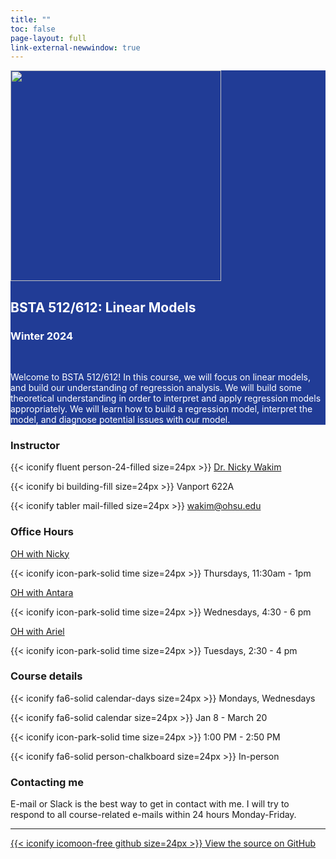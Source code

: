 ```yaml
---
title: ""
toc: false
page-layout: full
link-external-newwindow: true
---
```


::: {style="background-color: #213c96"}
::: {style="color: #FFFFFF"}
::: grid
::: g-col-4
![](images/bsta_512_hex.png){fig-align="center" width="337"}
:::

::: g-col-7
# BSTA 512/612: Linear Models

### Winter 2024

 

Welcome to BSTA 512/612! In this course, we will focus on linear models, and build our understanding of regression analysis. We will build some theoretical understanding in order to interpret and apply regression models appropriately. We will learn how to build a regression model, interpret the model, and diagnose potential issues with our model.
 
:::
:::
:::
:::

::: grid
::: g-col-3
### Instructor

{{< iconify fluent person-24-filled size=24px >}} [Dr. Nicky Wakim](instructors.qmd)

{{< iconify bi building-fill size=24px >}} Vanport 622A

{{< iconify tabler mail-filled size=24px >}} [wakim\@ohsu.edu](mailto:wakim@ohsu.edu)
:::

::: g-col-3
### Office Hours

[OH with Nicky](https://ohsu.webex.com/meet/wakim)

{{< iconify icon-park-solid time size=24px >}} Thursdays, 11:30am - 1pm

[OH with Antara](https://pdx.zoom.us/j/84711194675)

{{< iconify icon-park-solid time size=24px >}} Wednesdays, 4:30 - 6 pm

[OH with Ariel](https://ohsu.webex.com/meet/weingara)

{{< iconify icon-park-solid time size=24px >}} Tuesdays, 2:30 - 4 pm

:::

::: g-col-3
### Course details

{{< iconify fa6-solid calendar-days size=24px >}} Mondays, Wednesdays

{{< iconify fa6-solid calendar size=24px >}} Jan 8 - March 20

{{< iconify icon-park-solid time size=24px >}} 1:00 PM - 2:50 PM

{{< iconify fa6-solid person-chalkboard size=24px >}} In-person
:::

::: g-col-3
### Contacting me

E-mail or Slack is the best way to get in contact with me. I will try to respond to all course-related e-mails within 24 hours Monday-Friday.
:::
:::

------------------------------------------------------------------------

::: grid
::: g-col-9
:::

::: g-col-3
[{{< iconify icomoon-free github size=24px >}} View the source on GitHub](https://github.com/nwakim/F2023_BSTA_550)
:::
:::
